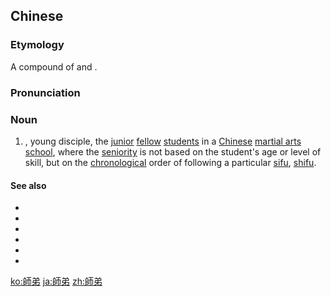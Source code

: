 {{also|师弟}}
==Chinese==
{{zh-forms|s=师弟}}

===Etymology===
A compound of {{m|zh|師||teacher}} and {{m|zh|弟||younger brother}}.

===Pronunciation===
{{zh-pron
|m=shīdì
|c=si1 dai6
|mn=qz:sir-tě/xm,zz:su-tē
|cat=n
}}

===Noun===
{{zh-noun}}

# {{lb|zh|martial arts}}, young disciple, the [[junior]] [[fellow]] [[students]] in a [[Chinese]] [[martial arts]] [[school]], where the [[seniority]] is not based on the student's age or level of skill, but on the [[chronological]] order of following a particular [[sifu]], [[shifu]].

====See also====
* {{zh-l|師伯}}
* {{zh-l|師叔}}
* {{zh-l|師兄}}
* {{zh-l|師姐}}
* {{zh-l|師妹}}
* {{zh-l|師傅}}

[[ko:師弟]]
[[ja:師弟]]
[[zh:師弟]]